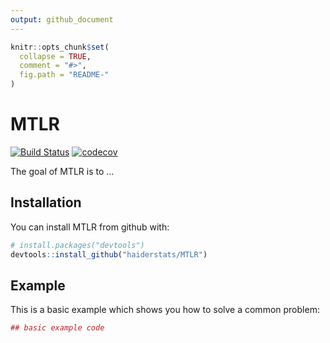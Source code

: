 ```yaml
---
output: github_document
---
```

<!-- README.md is generated from README.Rmd. Please edit that file -->

```r
knitr::opts_chunk$set(
  collapse = TRUE,
  comment = "#>",
  fig.path = "README-"
)
```

# MTLR
[![Build Status](https://travis-ci.org/haiderstats/MTLR.svg?branch=master)](https://travis-ci.org/haiderstats/MTLR)
[![codecov](https://codecov.io/gh/haiderstats/MTLR/branch/master/graphs/badge.svg)](https://codecov.io/gh/haiderstats/MTLR) 

The goal of MTLR is to ...

## Installation

You can install MTLR from github with:

```r
# install.packages("devtools")
devtools::install_github("haiderstats/MTLR")
```

## Example

This is a basic example which shows you how to solve a common problem:

```r
## basic example code
```
